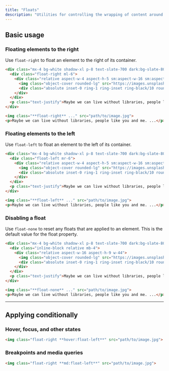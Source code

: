 ```yaml
---
title: "Floats"
description: "Utilities for controlling the wrapping of content around an element."
---
```




## Basic usage

### Floating elements to the right

Use `float-right` to float an element to the right of its container.

```html {{ mode: 'example', resizable: true, p: 'none' }}
<div class="mx-4 bg-white shadow-xl p-8 text-slate-700 dark:bg-slate-800 dark:text-slate-400">
  <div class="float-right ml-6">
    <div class="relative aspect-w-4 aspect-h-5 sm:aspect-w-16 sm:aspect-h-9 w-20 sm:w-44">
      <img class="object-cover rounded-lg" src="https://images.unsplash.com/photo-1554629947-334ff61d85dc?ixid=MnwxMjA3fDB8MHxwaG90by1wYWdlfHx8fGVufDB8fHx8&ixlib=rb-1.2.1&auto=format&fit=crop&w=320&q=80" />
      <div class="absolute inset-0 ring-1 ring-inset ring-black/10 rounded-lg"></div>
    </div>
  </div>
  <p class="text-justify">Maybe we can live without libraries, people like you and me. Maybe. Sure, we're too old to change the world, but what about that kid, sitting down, opening a book, right now, in a branch at the local library and finding drawings of pee-pees and wee-wees on the Cat in the Hat and the Five Chinese Brothers? Doesn't HE deserve better?  Look. If you think this is about overdue fines and missing books, you'd better think again. This is about that kid's right to read a book without getting his mind warped! Or: maybe that turns you on, Seinfeld; maybe that's how y'get your kicks. You and your good-time buddies.</p>
</div>
```

```html
<img class="**float-right** ..." src="path/to/image.jpg">
<p>Maybe we can live without libraries, people like you and me. ...</p>
```

### Floating elements to the left

Use `float-left` to float an element to the left of its container.

```html {{ mode: 'example', resizable: true, p: 'none' }}
<div class="mx-4 bg-white shadow-xl p-8 text-slate-700 dark:bg-slate-800 dark:text-slate-400">
  <div class="float-left mr-6">
    <div class="relative aspect-w-4 aspect-h-5 sm:aspect-w-16 sm:aspect-h-9 w-20 sm:w-44">
      <img class="object-cover rounded-lg" src="https://images.unsplash.com/photo-1554629947-334ff61d85dc?ixid=MnwxMjA3fDB8MHxwaG90by1wYWdlfHx8fGVufDB8fHx8&ixlib=rb-1.2.1&auto=format&fit=crop&w=320&q=80" />
      <div class="absolute inset-0 ring-1 ring-inset ring-black/10 rounded-lg"></div>
    </div>
  </div>
  <p class="text-justify">Maybe we can live without libraries, people like you and me. Maybe. Sure, we're too old to change the world, but what about that kid, sitting down, opening a book, right now, in a branch at the local library and finding drawings of pee-pees and wee-wees on the Cat in the Hat and the Five Chinese Brothers? Doesn't HE deserve better?  Look. If you think this is about overdue fines and missing books, you'd better think again. This is about that kid's right to read a book without getting his mind warped! Or: maybe that turns you on, Seinfeld; maybe that's how y'get your kicks. You and your good-time buddies.</p>
</div>
```

```html
<img class="**float-left** ..." src="path/to/image.jpg">
<p>Maybe we can live without libraries, people like you and me. ...</p>
```

### Disabling a float

Use `float-none` to reset any floats that are applied to an element. This is the default value for the float property.

```html {{ mode: 'example', resizable: true, p: 'none' }}
<div class="mx-4 bg-white shadow-xl p-8 text-slate-700 dark:bg-slate-800 dark:text-slate-400">
  <div class="inline-block relative mb-4">
    <div class="relative aspect-w-16 aspect-h-9 w-44">
      <img class="object-cover rounded-lg" src="https://images.unsplash.com/photo-1554629947-334ff61d85dc?ixid=MnwxMjA3fDB8MHxwaG90by1wYWdlfHx8fGVufDB8fHx8&ixlib=rb-1.2.1&auto=format&fit=crop&w=320&q=80" />
      <div class="absolute inset-0 ring-1 ring-inset ring-black/10 rounded-lg"></div>
    </div>
  </div>
  <p class="text-justify">Maybe we can live without libraries, people like you and me. Maybe. Sure, we're too old to change the world, but what about that kid, sitting down, opening a book, right now, in a branch at the local library and finding drawings of pee-pees and wee-wees on the Cat in the Hat and the Five Chinese Brothers? Doesn't HE deserve better?  Look. If you think this is about overdue fines and missing books, you'd better think again. This is about that kid's right to read a book without getting his mind warped! Or: maybe that turns you on, Seinfeld; maybe that's how y'get your kicks. You and your good-time buddies.</p>
</div>
```

```html
<img class="**float-none** ..." src="path/to/image.jpg">
<p>Maybe we can live without libraries, people like you and me. ...</p>
```

---

## <Heading ignore>Applying conditionally</Heading>

### <Heading ignore>Hover, focus, and other states</Heading>

<HoverFocusAndOtherStates featuredClass="float-right">

```html
<img class="float-right **hover:float-left**" src="path/to/image.jpg">
```

</HoverFocusAndOtherStates>

### <Heading ignore>Breakpoints and media queries</Heading>

<BreakpointsAndMediaQueries featuredClass="float-right">

```html
<img class="float-right **md:float-left**" src="path/to/image.jpg">
```

</BreakpointsAndMediaQueries>
